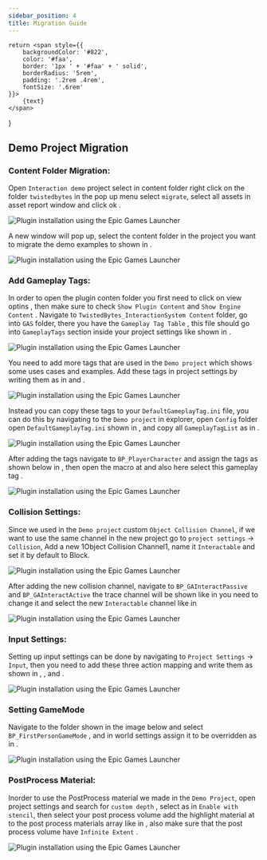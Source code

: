 ```yaml
---
sidebar_position: 4
title: Migration Guide
---
```

    return <span style={{
        backgroundColor: '#822',
        color: '#faa',
        border: '1px ' + '#faa' + ' solid',
        borderRadius: '5rem',
        padding: '.2rem .4rem',
        fontSize: '.6rem'
    }}>
        {text}
    </span>
}

## Demo Project Migration

### Content Folder Migration:

Open `Interaction demo` project select in content folder right click on the folder `twistedbytes` <Step text="1"/> in the pop 
up menu select `migrate`, select all assets in asset report window and click ok <Step text="2"/>.

![Plugin installation using the Epic Games Launcher](_static/img/01a_migrate_content.png)

A new window will pop up, select the content folder in the project you want to migrate the demo examples to shown in <Step text="3"/>.

![Plugin installation using the Epic Games Launcher](_static/img/01b_migrate_content.png)

### Add Gameplay Tags:
In order to open the plugin conten folder you first need to click on view optins <Step text="1"/>, then make sure to check 
`Show Plugin Content` and `Show Engine Content` <Step text="2"/>. Navigate to `TwistedBytes_InteractionSystem Content` folder,
 go into `GAS` folder, there you have the `Gameplay Tag Table` <Step text="3"/>, this file should go into `GameplayTags` section inside 
 your project settings like shown in <Step text="4"/>.

![Plugin installation using the Epic Games Launcher](_static/img/02_game_play_tags.png)

You need to add more tags that are used in the `Demo project` which shows some uses cases and examples. Add these tags in project settings
by writing them as in <Step text="1"/> and <Step text="2"/>.

![Plugin installation using the Epic Games Launcher](_static/img/03a_project_tags.png)

Instead you can copy these tags to your `DefaultGameplayTag.ini` file, you can do this by navigating to the `Demo project` in explorer, 
open `Config` folder open `DefaultGameplayTag.ini` shown in <Step text="1"/>, and copy all `GameplayTagList` as in <Step text="2"/>.

![Plugin installation using the Epic Games Launcher](_static/img/03b_copy_tags_from_demo.png)

After adding the tags navigate to `BP_PlayerCharacter` and assign the tags as shown below in <Step text="1"/>, then open the macro at <Step text="2"/>
 and also here select this gameplay tag <Step text="3"/>.

![Plugin installation using the Epic Games Launcher](_static/img/10_tags_in_player_character.png)


### Collision Settings:
Since we used in the `Demo project` custom `Object Collision Channel`, if we want to use the same channel in the new 
project go to `project settings` -> `Collision`, Add a new 1Object Collision Channel1, name it `Interactable` and set it by default to Block. 

![Plugin installation using the Epic Games Launcher](_static/img/04_collision_settings.png)

After adding the new collision channel, navigate to `BP_GAInteractPassive` and `BP_GAInteractActive` the trace channel 
will be shown like in <Step text="1"/> you need to change it and select the new `Interactable` channel like in <Step text="2"/>

![Plugin installation using the Epic Games Launcher](_static/img/05_ability_collision_channel.png)


### Input Settings:
Setting up input settings can be done by navigating to `Project Settings` -> `Input`, then you need to add 
these three action mapping and write them
as shown in <Step text="1"/>, <Step text="2"/>, and  <Step text="3"/>.

![Plugin installation using the Epic Games Launcher](_static/img/07_input_settings.png)

### Setting GameMode
Navigate to the folder shown in the image below and select `BP_FirstPersonGameMode` <Step text="1"/>, 
and in world settings assign it to be overridden as in <Step text="2"/>.


![Plugin installation using the Epic Games Launcher](_static/img/08_game_mode.png)

### PostProcess Material:
Inorder to use the PostProcess material we made in the `Demo Project`, open project settings and search for `custom depth` <Step text="1"/>,
select as in <Step text="2"/> `Enable with stencil`, then select your post process volume <Step text="3"/> add the highlight material at <Step text="4"/> to the post process materials array like in <Step text="5"/>, also make sure that the post process volume have `Infinite Extent` <Step text="5"/>.

![Plugin installation using the Epic Games Launcher](_static/img/09_post_process.png)
